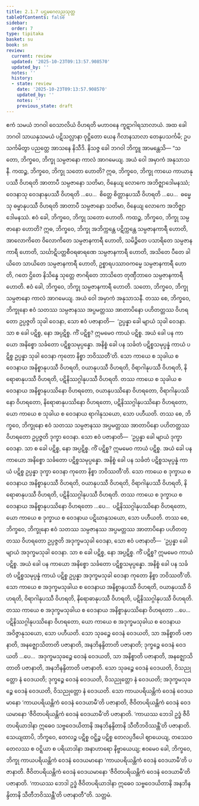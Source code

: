 ```yaml
---
title: 2.1.7 ပဌမဂေလညသုတ္တ
tableOfContents: false
sidebar:
  order: 7
type: tipitaka
basket: su
book: sn
review:
  current: review
  updated: '2025-10-23T09:13:57.908570'
  updated_by: ''
  notes: ''
  history:
  - state: review
    date: '2025-10-23T09:13:57.908570'
    updated_by: ''
    notes: ''
    previous_state: draft
---
```



<ReviewStatus review={frontmatter.review} showDetails={true} />

<HypothesisAnnotation frontmatter={frontmatter} />

<DynamicBreadcrumb />

<Division number="255" book="sn" e="ch" v="18" p="317">

<Paragraph number="1125" book="sn">
ဧကံ သမယံ ဘဂဝါ ဝေသာလိယံ ဝိဟရတိ မဟာဝနေ ကူဋာဂါရသာလာယံ. အထ ခေါ ဘဂဝါ သာယနှသမယံ ပဋိသလ္လာနာ ဝုဋ္ဌိတော ယေန ဂိလာနသာလာ တေနုပသင်္ကမိ; ဥပသင်္ကမိတွာ ပညတ္တေ အာသနေ နိသီဒိ. နိသဇ္ဇ ခေါ ဘဂဝါ ဘိက္ခူ အာမန္တေသိ—
</Paragraph>

<Paragraph number="1126" book="sn">
“သတော, ဘိက္ခဝေ, ဘိက္ခု သမ္ပဇာနော ကာလံ အာဂမေယျ. အယံ ဝေါ အမှာကံ အနုသာသနီ.
</Paragraph>

<Paragraph number="1127" book="sn">
ကထဉ္စ, ဘိက္ခဝေ, ဘိက္ခု သတော ဟောတိ? ဣဓ, ဘိက္ခဝေ, ဘိက္ခု ကာယေ ကာယာနုပဿီ ဝိဟရတိ အာတာပီ သမ္ပဇာနော သတိမာ, ဝိနေယျ လောကေ အဘိဇ္ဈာဒေါမနဿံ; ဝေဒနာသု ဝေဒနာနုပဿီ ဝိဟရတိ …ပေ…  စိတ္တေ စိတ္တာနုပဿီ ဝိဟရတိ …ပေ…  ဓမ္မေသု ဓမ္မာနုပဿီ ဝိဟရတိ အာတာပီ သမ္ပဇာနော သတိမာ, ဝိနေယျ လောကေ အဘိဇ္ဈာဒေါမနဿံ. ဧဝံ ခေါ, ဘိက္ခဝေ, ဘိက္ခု သတော ဟောတိ.
</Paragraph>

<Paragraph number="1128" book="sn">
ကထဉ္စ, ဘိက္ခဝေ, ဘိက္ခု သမ္ပဇာနော ဟောတိ? ဣဓ, ဘိက္ခဝေ, ဘိက္ခု အဘိက္ကန္တေ ပဋိက္ကန္တေ သမ္ပဇာနကာရီ ဟောတိ, အာလောကိတေ ဝိလောကိတေ သမ္ပဇာနကာရီ ဟောတိ, သမိဉ္ဇိတေ ပသာရိတေ သမ္ပဇာနကာရီ ဟောတိ, သင်္ဃာဋိပတ္တစီဝရဓာရဏေ သမ္ပဇာနကာရီ ဟောတိ, အသိတေ ပီတေ ခါယိတေ သာယိတေ သမ္ပဇာနကာရီ ဟောတိ, ဥစ္စာရပဿာဝကမ္မေ သမ္ပဇာနကာရီ ဟောတိ, ဂတေ ဌိတေ နိသိန္နေ သုတ္တေ ဇာဂရိတေ ဘာသိတေ တုဏှီဘာဝေ သမ္ပဇာနကာရီ ဟောတိ. ဧဝံ ခေါ, ဘိက္ခဝေ, ဘိက္ခု သမ္ပဇာနကာရီ ဟောတိ. သတော, ဘိက္ခဝေ, ဘိက္ခု သမ္ပဇာနော ကာလံ အာဂမေယျ. အယံ ဝေါ အမှာကံ အနုသာသနီ.
</Paragraph>

<Paragraph number="1129" book="sn">
တဿ စေ, ဘိက္ခဝေ, ဘိက္ခုနော ဧဝံ သတဿ သမ္ပဇာနဿ အပ္ပမတ္တဿ အာတာပိနော ပဟိတတ္တဿ ဝိဟရတော ဥပ္ပဇ္ဇတိ သုခါ ဝေဒနာ, သော ဧဝံ ပဇာနာတိ—  ‘ဥပ္ပန္နာ ခေါ မျာယံ သုခါ ဝေဒနာ. သာ စ ခေါ ပဋိစ္စ, နော အပ္ပဋိစ္စ. ကိံ ပဋိစ္စ? ဣမမေဝ ကာယံ ပဋိစ္စ. အယံ ခေါ ပန ကာယော အနိစ္စော သင်္ခတော ပဋိစ္စသမုပ္ပန္နော. အနိစ္စံ ခေါ ပန သင်္ခတံ ပဋိစ္စသမုပ္ပန္နံ ကာယံ ပဋိစ္စ ဥပ္ပန္နာ သုခါ ဝေဒနာ ကုတော နိစ္စာ ဘဝိဿတီ’တိ. သော ကာယေ စ သုခါယ စ ဝေဒနာယ အနိစ္စာနုပဿီ ဝိဟရတိ, ဝယာနုပဿီ ဝိဟရတိ, ဝိရာဂါနုပဿီ ဝိဟရတိ, နိရောဓာနုပဿီ ဝိဟရတိ, ပဋိနိဿဂ္ဂါနုပဿီ ဝိဟရတိ. တဿ ကာယေ စ သုခါယ စ ဝေဒနာယ အနိစ္စာနုပဿိနော ဝိဟရတော, ဝယာနုပဿိနော ဝိဟရတော, ဝိရာဂါနုပဿိနော ဝိဟရတော, နိရောဓာနုပဿိနော ဝိဟရတော, ပဋိနိဿဂ္ဂါနုပဿိနော ဝိဟရတော, ယော ကာယေ စ သုခါယ စ ဝေဒနာယ ရာဂါနုသယော, သော ပဟီယတိ.
</Paragraph>

<Paragraph number="1130" book="sn">
တဿ စေ, ဘိက္ခဝေ, ဘိက္ခုနော ဧဝံ သတဿ သမ္ပဇာနဿ အပ္ပမတ္တဿ အာတာပိနော ပဟိတတ္တဿ ဝိဟရတော ဥပ္ပဇ္ဇတိ ဒုက္ခာ ဝေဒနာ. သော ဧဝံ ပဇာနာတိ—  ‘ဥပ္ပန္နာ ခေါ မျာယံ ဒုက္ခာ ဝေဒနာ. သာ စ ခေါ ပဋိစ္စ, နော အပ္ပဋိစ္စ. ကိံ ပဋိစ္စ? ဣမမေဝ ကာယံ ပဋိစ္စ. အယံ ခေါ ပန ကာယော အနိစ္စော သင်္ခတော ပဋိစ္စသမုပ္ပန္နော. အနိစ္စံ ခေါ ပန သင်္ခတံ ပဋိစ္စသမုပ္ပန္နံ ကာယံ ပဋိစ္စ ဥပ္ပန္နာ ဒုက္ခာ ဝေဒနာ ကုတော နိစ္စာ ဘဝိဿတီ’တိ. သော ကာယေ စ ဒုက္ခာယ စ ဝေဒနာယ အနိစ္စာနုပဿီ ဝိဟရတိ, ဝယာနုပဿီ ဝိဟရတိ, ဝိရာဂါနုပဿီ ဝိဟရတိ, နိရောဓာနုပဿီ ဝိဟရတိ, ပဋိနိဿဂ္ဂါနုပဿီ ဝိဟရတိ. တဿ ကာယေ စ ဒုက္ခာယ စ ဝေဒနာယ အနိစ္စာနုပဿိနော ဝိဟရတော …ပေ…  ပဋိနိဿဂ္ဂါနုပဿိနော ဝိဟရတော, ယော ကာယေ စ ဒုက္ခာယ စ ဝေဒနာယ ပဋိဃာနုသယော, သော ပဟီယတိ.
</Paragraph>

<Paragraph number="1131" book="sn">
တဿ စေ, ဘိက္ခဝေ, ဘိက္ခုနော ဧဝံ သတဿ သမ္ပဇာနဿ အပ္ပမတ္တဿ အာတာပိနော ပဟိတတ္တဿ ဝိဟရတော ဥပ္ပဇ္ဇတိ အဒုက္ခမသုခါ ဝေဒနာ, သော ဧဝံ ပဇာနာတိ—  ‘ဥပ္ပန္နာ ခေါ မျာယံ အဒုက္ခမသုခါ ဝေဒနာ. သာ စ ခေါ ပဋိစ္စ, နော အပ္ပဋိစ္စ. ကိံ ပဋိစ္စ? ဣမမေဝ ကာယံ ပဋိစ္စ. အယံ ခေါ ပန ကာယော အနိစ္စော သင်္ခတော ပဋိစ္စသမုပ္ပန္နော. အနိစ္စံ ခေါ ပန သင်္ခတံ ပဋိစ္စသမုပ္ပန္နံ ကာယံ ပဋိစ္စ ဥပ္ပန္နာ အဒုက္ခမသုခါ ဝေဒနာ ကုတော နိစ္စာ ဘဝိဿတီ’တိ. သော ကာယေ စ အဒုက္ခမသုခါယ စ ဝေဒနာယ အနိစ္စာနုပဿီ ဝိဟရတိ, ဝယာနုပဿီ ဝိဟရတိ, ဝိရာဂါနုပဿီ ဝိဟရတိ, နိရောဓာနုပဿီ ဝိဟရတိ, ပဋိနိဿဂ္ဂါနုပဿီ ဝိဟရတိ. တဿ ကာယေ စ အဒုက္ခမသုခါယ စ ဝေဒနာယ အနိစ္စာနုပဿိနော ဝိဟရတော …ပေ…  ပဋိနိဿဂ္ဂါနုပဿိနော ဝိဟရတော, ယော ကာယေ စ အဒုက္ခမသုခါယ စ ဝေဒနာယ အဝိဇ္ဇာနုသယော, သော ပဟီယတိ.
</Paragraph>

<Paragraph number="1132" book="sn">
သော သုခဉ္စေ ဝေဒနံ ဝေဒယတိ, သာ အနိစ္စာတိ ပဇာနာတိ, အနဇ္ဈောသိတာတိ ပဇာနာတိ, အနဘိနန္ဒိတာတိ ပဇာနာတိ; ဒုက္ခဉ္စေ ဝေဒနံ ဝေဒယတိ …ပေ…  အဒုက္ခမသုခဉ္စေ ဝေဒနံ ဝေဒယတိ, သာ အနိစ္စာတိ ပဇာနာတိ, အနဇ္ဈောသိတာတိ ပဇာနာတိ, အနဘိနန္ဒိတာတိ ပဇာနာတိ. သော သုခဉ္စေ ဝေဒနံ ဝေဒယတိ, ဝိသညုတ္တော နံ ဝေဒယတိ; ဒုက္ခဉ္စေ ဝေဒနံ ဝေဒယတိ, ဝိသညုတ္တော နံ ဝေဒယတိ; အဒုက္ခမသုခဉ္စေ ဝေဒနံ ဝေဒယတိ, ဝိသညုတ္တော နံ ဝေဒယတိ. သော ကာယပရိယန္တိကံ ဝေဒနံ ဝေဒယမာနော ‘ကာယပရိယန္တိကံ ဝေဒနံ ဝေဒယာမီ’တိ ပဇာနာတိ, ဇီဝိတပရိယန္တိကံ ဝေဒနံ ဝေဒယမာနော ‘ဇီဝိတပရိယန္တိကံ ဝေဒနံ ဝေဒယာမီ’တိ ပဇာနာတိ. ‘ကာယဿ ဘေဒါ ဥဒ္ဓံ ဇီဝိတပရိယာဒါနာ ဣဓေဝ သဗ္ဗဝေဒယိတာနိ အနဘိနန္ဒိတာနိ သီတီဘဝိဿန္တီ’တိ ပဇာနာတိ.
</Paragraph>

<Paragraph number="1133" book="sn">
သေယျထာပိ, ဘိက္ခဝေ, တေလဉ္စ ပဋိစ္စ ဝဋ္ဋိဉ္စ ပဋိစ္စ တေလပ္ပဒီပေါ ဈာယေယျ, တဿေဝ တေလဿ စ ဝဋ္ဋိယာ စ ပရိယာဒါနာ အနာဟာရော နိဗ္ဗာယေယျ; ဧဝမေဝ ခေါ, ဘိက္ခဝေ, ဘိက္ခု ကာယပရိယန္တိကံ ဝေဒနံ ဝေဒယမာနော ‘ကာယပရိယန္တိကံ ဝေဒနံ ဝေဒယာမီ’တိ ပဇာနာတိ. ဇီဝိတပရိယန္တိကံ ဝေဒနံ ဝေဒယမာနော ‘ဇီဝိတပရိယန္တိကံ ဝေဒနံ ဝေဒယာမီ’တိ ပဇာနာတိ. ‘ကာယဿ ဘေဒါ ဥဒ္ဓံ ဇီဝိတပရိယာဒါနာ ဣဓေဝ သဗ္ဗဝေဒယိတာနိ အနဘိနန္ဒိတာနိ သီတီဘဝိဿန္တီ’တိ ပဇာနာတီ”တိ.

</Paragraph>
</Division>

<Paragraph number="1134" type="center" book="sn">
သတ္တမံ.
</Paragraph>